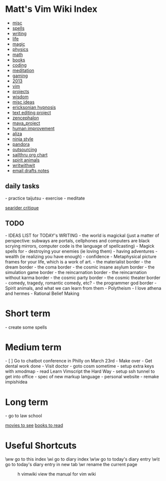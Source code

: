 = Matt's Vim Wiki Index =

* [[misc]]
* [[spells]]
* [[writing]]
* [[life]]
* [[magic]]
* [[physics]]
* [[math]]
* [[books]]
* [[coding]]
* [[meditation]]
* [[gaming]]
* [[2013]]
* [[vim]]
* [[projects]]
* [[wisdom]]
* [[misc ideas]]
* [[ericksonian hypnosis]]
* [[text editing project]]
* [[zencephalon]]
* [[maya_project]]
* [[human improvement]]
* [[aliza]]
* [[ninja style]]
* [[pandora]]
* [[outsourcing]]
* [[sailthru org chart]]
* [[spirit animals]]
* [[writwithwit]]
* [[email drafts notes]]

== daily tasks == 
- practice taijutsu
- exercise
- meditate

[[searider critique]]

== TODO ==
- IDEAS LIST for TODAY's WRITING
- the world is magickal (just a matter of perspective: subways are portals, cellphones and computers are black scrying mirrors, computer code is the language of spellcasting)
- Magick spells for
-       destroying your enemies (ie loving them)
-       having adventures
-       wealth (ie realizing you have enough)
-       confidence
- Metaphysical picture frames for your life, which is a work of art.
-       the materialist border
-       the dream border
-       the coma border
-       the cosmic insane asylum border
-       the simulation game border
-       the reincarnation border
-       the reincarnation without karma border
-       the cosmic party border
-       the cosmic theater border
-               comedy, tragedy, romantic comedy, etc?
-       the programmer god border
- Spirit animals, and what we can learn from them
- Polytheism
-       I love athena and hermes
- Rational Belief Making

= Short term =
- create some spells

= Medium term = 
- [ ] Go to chatbot conference in Philly on March 23rd
- Make over
- Get dental work done
- Visit doctor
- goto cosm sometime
- setup extra keys with xmodmap
- read Learn Vimscript the Hard Way
- setup ssh tunnel to get into office
- spec of new markup language
- personal website
- remake impishidea

= Long term = 
- go to law school

[[movies to see]]
[[books to read]]

= Useful Shortcuts =

\ww             go to this index
\wi             go to diary index
\w\w            go to today's diary entry
\w\t            go to today's diary entry in new tab
\wr             rename the current page
:h vimwiki      view the manual for vim wiki
